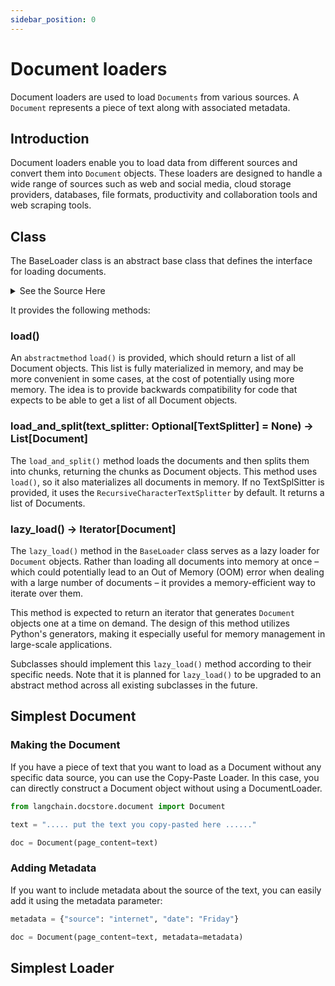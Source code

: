 ```yaml
---
sidebar_position: 0
---
```

# Document loaders
Document loaders are used to load `Documents` from various sources. A `Document` represents a piece of text along with associated metadata.

## Introduction
Document loaders enable you to load data from different sources and convert them into `Document` objects. These loaders are designed to handle a wide range of sources such as web and social media, cloud storage providers, databases, file formats, productivity and collaboration tools and web scraping tools.

## Class
The BaseLoader class is an abstract base class that defines the interface for loading documents.


<details>
<summary>
See the Source Here
</summary>

```python
class BaseLoader(ABC):
    """Interface for loading Documents.

    Implementations should implement the lazy-loading method using generators
    to avoid loading all Documents into memory at once.

    The `load` method will remain as is for backwards compatibility, but its
    implementation should be just `list(self.lazy_load())`.
    """

    # Sub-classes should implement this method
    # as return list(self.lazy_load()).
    # This method returns a List which is materialized in memory.
    @abstractmethod
    def load(self) -> List[Document]:
        """Load data into Document objects."""

    def load_and_split(
        self, text_splitter: Optional[TextSplitter] = None
    ) -> List[Document]:
        """Load Documents and split into chunks. Chunks are returned as Documents.

        Args:
            text_splitter: TextSplitter instance to use for splitting documents.
              Defaults to RecursiveCharacterTextSplitter.

        Returns:
            List of Documents.
        """
        if text_splitter is None:
            _text_splitter: TextSplitter = RecursiveCharacterTextSplitter()
        else:
            _text_splitter = text_splitter
        docs = self.load()
        return _text_splitter.split_documents(docs)

    # Attention: This method will be upgraded into an abstractmethod once it's
    #            implemented in all the existing subclasses.
    def lazy_load(
        self,
    ) -> Iterator[Document]:
        """A lazy loader for Documents."""
        raise NotImplementedError(
            f"{self.__class__.__name__} does not implement lazy_load()"
        )
```

</details>



It provides the following methods:

### load()
An `abstractmethod` `load()` is provided, which should return a list of all Document objects. This list is fully materialized in memory, and may be more convenient in some cases, at the cost of potentially using more memory. The idea is to provide backwards compatibility for code that expects to be able to get a list of all Document objects.

### load_and_split(text_splitter: Optional[TextSplitter] = None) -> List[Document]
The `load_and_split()` method loads the documents and then splits them into chunks, returning the chunks as Document objects. This method uses `load()`, so it also materializes all documents in memory. If no TextSplSitter is provided, it uses the `RecursiveCharacterTextSplitter` by default. It returns a list of Documents.

### lazy_load() -> Iterator[Document]
The `lazy_load()` method in the `BaseLoader` class serves as a lazy loader for `Document` objects. Rather than loading all documents into memory at once – which could potentially lead to an Out of Memory (OOM) error when dealing with a large number of documents – it provides a memory-efficient way to iterate over them. 

This method is expected to return an iterator that generates `Document` objects one at a time on demand. The design of this method utilizes Python's generators, making it especially useful for memory management in large-scale applications.

Subclasses should implement this `lazy_load()` method according to their specific needs. Note that it is planned for `lazy_load()` to be upgraded to an abstract method across all existing subclasses in the future.

## Simplest Document

### Making the Document
If you have a piece of text that you want to load as a Document without any specific data source, you can use the Copy-Paste Loader. In this case, you can directly construct a Document object without using a DocumentLoader.

```python
from langchain.docstore.document import Document

text = "..... put the text you copy-pasted here ......"

doc = Document(page_content=text)
```

### Adding Metadata
If you want to include metadata about the source of the text, you can easily add it using the metadata parameter:

```python
metadata = {"source": "internet", "date": "Friday"}

doc = Document(page_content=text, metadata=metadata)
```

## Simplest Loader


<GetStarted/>
